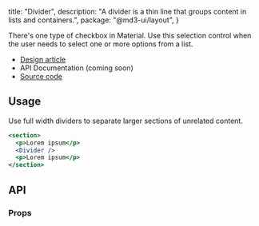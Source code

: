 
  title: "Divider",
  description:
    "A divider is a thin line that groups content in lists and containers.",
  package: "@md3-ui/layout",
}

There's one type of checkbox in Material. Use this selection control when the
user needs to select one or more options from a list.

- [Design article](https://m3.material.io/components/divider)
- API Documentation (coming soon)
- [Source code](https://github.com/efoken/md3-ui/tree/main/packages/layout)

<Divider />

## Usage

Use full width dividers to separate larger sections of unrelated content.

```jsx
<section>
  <p>Lorem ipsum</p>
  <Divider />
  <p>Lorem ipsum</p>
</section>
```

## API

### Props

<PropsTable of="Divider" />

